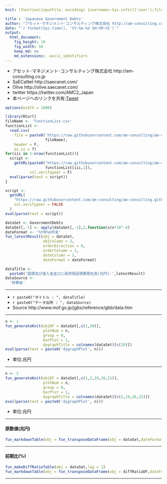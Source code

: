 ```yaml
---
knit: (function(inputFile, encoding) {username<-Sys.info()['user'];fileName<-'defaultPath.csv';pathToFile <-paste0('C:/Users/', username,'/Desktop/pathToCSV/');setwd(pathToFile);buf0<-read.csv(fileName,header = F,skip = 0,stringsAsFactor = F,check.names = F,fileEncoding = 'utf-8');timeStamp<-format(Sys.time(),'%Y%m%d%H%M%S');rmarkdown::render(inputFile, encoding = encoding, output_file = paste0('C:/Users/',username,buf0[2,1],'charts/','am-consulting.co.jp-GovernmentDebts.html')) })

title : 'Japanese Government Debts'
author: "アセット･マネジメント･コンサルティング株式会社 http://am-consulting.co.jp"
date: "`r format(Sys.time(), '%Y-%m-%d %H:%M:%S')`"
output: 
  html_document:
    fig_height: 10
    fig_width: 10
    keep_md: no
    md_extensions: -ascii_identifiers 
---
```

<link href="http://knowledgevault.saecanet.com/components/rmarkdown-html.css" rel="stylesheet">
<script src="http://knowledgevault.saecanet.com/components/JavascriptCode.js"></script>
<style>.main-container {max-width : 1000px;}</style>

- アセット･マネジメント･コンサルティング株式会社 http://am-consulting.co.jp
- SaECaNet http://saecanet.com/
- Olive http://olive.saecanet.com/
- twitter https://twitter.com/AMC2_Japan
- 本ページへのリンクを共有:<a href="https://twitter.com/share" class="twitter-share-button" data-via="AMC2_Japan" data-size="large">Tweet</a> <script>!function(d,s,id){var js,fjs=d.getElementsByTagName(s)[0],p=/^http:/.test(d.location)?'http':'https';if(!d.getElementById(id)){js=d.createElement(s);js.id=id;js.src=p+'://platform.twitter.com/widgets.js';fjs.parentNode.insertBefore(js,fjs);}}(document, 'script', 'twitter-wjs');</script>

```r
options(width = 1000)
```

```r
library(RCurl)
fileName <- 'functionList.csv'
functionList <-
  read.csv(
    file = paste0('https://raw.githubusercontent.com/am-consulting/am-consulting.github.io/master/csv/',
                  fileName),
    header = F,
    as.is = T)
for(iii in 1:nrow(functionList)){
  script <- 
    getURL(paste0("https://raw.githubusercontent.com/am-consulting/am-consulting.github.io/master/", 
                  functionList[iii,1]),
           ssl.verifypeer = F)
  eval(parse(text = script))
}
```

```r
script <-
  getURL(
    "https://raw.githubusercontent.com/am-consulting/am-consulting.github.io/master/importGovernmentDebts.r",
    ssl.verifypeer = FALSE
  )
eval(parse(text = script))
```

```r
dataSet <- GovernmentDebts
dataSet[,-1] <- apply(dataSet[,-1],2,function(x)x*10^-4)
dateFormat <- '%Y年%m月末'
fun_latestResult(obj = dataSet,
                 objColumn = 2,
                 orderDirection = 0,
                 orderColumn = 1,
                 dateColumn = 1,
                 dateFormat = dateFormat)
```

```r
dataTitle <- 
  paste0('国債及び借入金並びに政府保証債務現在高(兆円):',latestResult)
dataSource <- 
  '財務省'
```

***

- `r paste0("タイトル : ", dataTitle)`
- `r paste0("データ出所 : ", dataSource)`
- Source http://www.mof.go.jp/jgbs/reference/gbb/data.htm

***

```r
n <- 1
fun_generateKnit(objDF = dataSet[,c(1,20)],
                 plotNum = n,
                 group = 0,
                 barPlot = 1,
                 dygraphTitle = colnames(dataSet)[c(20)])
eval(parse(text = paste0('dygraphPlot', n)))
```

- 単位:兆円

***

```r
n <- 2
fun_generateKnit(objDF = dataSet[,c(1,2,19,16,21)],
                 plotNum = n,
                 group = 0,
                 barPlot = 1,
                 dygraphTitle = colnames(dataSet)[c(2,19,16,21)])
eval(parse(text = paste0('dygraphPlot', n)))
```

- 単位:兆円

***
#### 原数値(兆円)

```r
fun_markdownTable(obj = fun_transposeDataFrame(obj = dataSet,dateFormat = dateFormat))
```

***
#### 前期比(%)

```r
fun_makeDiffRatioTable(obj = dataSet,lag = 1)
fun_markdownTable(obj = fun_transposeDataFrame(obj = diffRatioDF,dateFormat = dateFormat))
```

***

<script>MakeNegative()</script>
<script>
  (function(i,s,o,g,r,a,m){i['GoogleAnalyticsObject']=r;i[r]=i[r]||function(){
  (i[r].q=i[r].q||[]).push(arguments)},i[r].l=1*new Date();a=s.createElement(o),
  m=s.getElementsByTagName(o)[0];a.async=1;a.src=g;m.parentNode.insertBefore(a,m)
  })(window,document,'script','https://www.google-analytics.com/analytics.js','ga');

  ga('create', 'UA-3077339-5', 'auto');
  ga('send', 'pageview');

</script>
